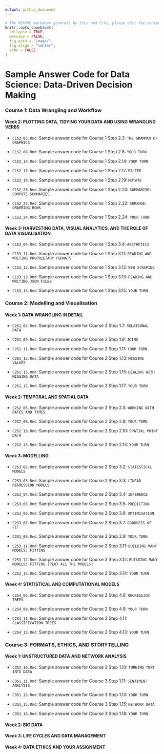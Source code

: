 ```yaml
---
output: github_document
---
```


```r
# The README markdown generate by this rmd file, please edit the content within this R markdown.
knitr::opts_chunk$set(
  collapse = TRUE,
  message = FALSE,
  fig.path = "image/",
  fig.align = "center",
  echo = FALSE
)
```

# Sample Answer Code for Data Science: Data-Driven Decision Making

### Course 1: Data Wrangling and Workflow

#### Week 2: PLOTTING DATA, TIDYING YOUR DATA AND USING WRANGLING VERBS

- `C1S2_03.Rmd`: Sample answer code for Course 1 Step 2.3: `THE GRAMMAR OF GRAPHICS`

- `C1S2_08.Rmd`: Sample answer code for Course 1 Step 2.8: `YOUR TURN`

- `C1S2_14.Rmd`: Sample answer code for Course 1 Step 2.14: `YOUR TURN`

- `C1S2_17.Rmd`: Sample answer code for Course 1 Step 2.17: `FILTER`

- `C1S2_19.Rmd`: Sample answer code for Course 1 Step 2.19: `MUTATE`

- `C1S2_20.Rmd`: Sample answer code for Course 1 Step 2.20: `SUMMARISE: COMPUTE SUMMARIES`

- `C1S2_22.Rmd`: Sample answer code for Course 1 Step 2.22: `ARRANGE: ORDERING ROWS`

- `C1S2_24.Rmd`: Sample answer code for Course 1 Step 2.24: `YOUR TURN`

#### Week 3: HARVESTING DATA, VISUAL ANALYTICS, AND THE ROLE OF DATA VISUALISATION

- `C1S3_04.Rmd`: Sample answer code for Course 1 Step 3.4: `AESTHETICS`

- `C1S3_11.Rmd`: Sample answer code for Course 1 Step 3.11: `READING AND WRITING PROPRIETARY FORMATS`

- `C1S3_12.Rmd`: Sample answer code for Course 1 Step 3.12: `WEB SCRAPING`

- `C1S3_13.Rmd`: Sample answer code for Course 1 Step 3.13: `READING AND WRITING JSON FILES`

- `C1S3_15.Rmd`: Sample answer code for Course 1 Step 3.15: `YOUR TURN`


### Course 2: Modelling and Visualisation

#### Week 1: DATA WRANGLING IN DETAIL

- `C2S1_07.Rmd`: Sample answer code for Course 2 Step 1.7: `RELATIONAL DATA`

- `C2S1_09.Rmd`: Sample answer code for Course 2 Step 1.9: `JOINS`

- `C2S1_11.Rmd`: Sample answer code for Course 2 Step 1.11: `YOUR TURN`

- `C2S1_13.Rmd`: Sample answer code for Course 2 Step 1.13: `MISSING VALUES`

- `C2S1_15.Rmd`: Sample answer code for Course 2 Step 1.15: `DEALING WITH MISSING DATA`

- `C2S1_17.Rmd`: Sample answer code for Course 2 Step 1.17: `YOUR TURN`

#### Week 2: TEMPORAL AND SPATIAL DATA

- `C2S2_05.Rmd`: Sample answer code for Course 2 Step 2.5: `WORKING WITH DATES AND TIMES`

- `C2S2_08.Rmd`: Sample answer code for Course 2 Step 2.8: `YOUR TURN`

- `C2S2_10.Rmd`: Sample answer code for Course 2 Step 2.10: `SPATIAL POINT DATA`

- `C2S2_13.Rmd`: Sample answer code for Course 2 Step 2.13: `YOUR TURN`

#### Week 3: MODELLING

- `C2S3_02.Rmd`: Sample answer code for Course 2 Step 3.2: `STATISTICAL MODELS`

- `C2S3_03.Rmd`: Sample answer code for Course 2 Step 3.3: `LINEAR REGRESSION MODELS`

- `C2S3_04.Rmd`: Sample answer code for Course 2 Step 3.4: `INFERENCE`

- `C2S3_05.Rmd`: Sample answer code for Course 2 Step 3.5: `PREDICTION`

- `C2S3_06.Rmd`: Sample answer code for Course 2 Step 3.6: `OPTIMISATION`

- `C2S3_07.Rmd`: Sample answer code for Course 2 Step 3.7: `GOODNESS OF FIT`

- `C2S3_09.Rmd`: Sample answer code for Course 2 Step 3.9: `YOUR TURN`

- `C2S3_11.Rmd`: Sample answer code for Course 2 Step 3.11: `BUILDING MANY MODELS: FITTING`

- `C2S3_12.Rmd`: Sample answer code for Course 2 Step 3.12: `BUILDING MANY MODELS: FITTING (PLOT ALL THE MODELS)`

- `C2S3_14.Rmd`: Sample answer code for Course 2 Step 3.14: `YOUR TURN`

#### Week 4: STATISTICAL AND COMPUTATIONAL MODELS

- `C2S4_06.Rmd`: Sample answer code for Course 2 Step 4.6: `REGRESSION TREES`

- `C2S4_09.Rmd`: Sample answer code for Course 2 Step 4.9: `YOUR TURN`

- `C2S4_11.Rmd`: Sample answer code for Course 2 Step 4.11: `CLASSIFICATION TREES`

- `C2S4_13.Rmd`: Sample answer code for Course 2 Step 4.13: `YOUR TURN`


### Course 3: FORMATS, ETHICS, AND STORYTELLING

#### Week 1: UNSTRUCTURED DATA AND NETWORK ANALYSIS

- `C3S1_10.Rmd`: Sample answer code for Course 3 Step 1.10: `TURNING TEXT INTO DATA`

- `C3S1_11.Rmd`: Sample answer code for Course 3 Step 1.11: `SENTIMENT ANALYSIS`

- `C3S1_13.Rmd`: Sample answer code for Course 3 Step 1.13: `YOUR TURN`

- `C3S1_15.Rmd`: Sample answer code for Course 3 Step 1.15: `NETWORK DATA`

- `C3S1_18.Rmd`: Sample answer code for Course 3 Step 1.18: `YOUR TURN`

#### Week 2: BIG DATA



#### Week 3: LIFE CYCLES AND DATA MANAGEMENT




#### Week 4: DATA ETHICS AND YOUR ASSIGNMENT







